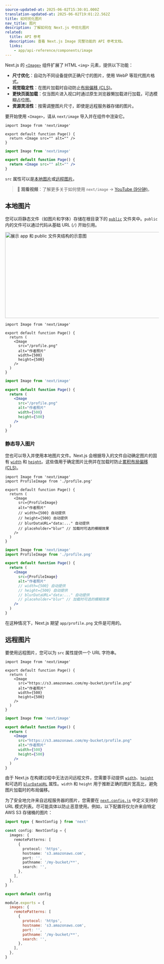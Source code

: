 ```yaml
---
source-updated-at: 2025-06-02T15:30:01.000Z
translation-updated-at: 2025-06-02T19:01:22.562Z
title: 如何优化图片
nav_title: 图片
description: 了解如何在 Next.js 中优化图片
related:
  title: API 参考
  description: 查看 Next.js Image 完整功能的 API 参考文档。
  links:
    - app/api-reference/components/image
---
```


Next.js 的 [`<Image>`](/docs/app/api-reference/components/image) 组件扩展了 HTML `<img>` 元素，提供以下功能：

- **尺寸优化**：自动为不同设备提供正确尺寸的图片，使用 WebP 等现代图片格式。
- **视觉稳定性**：在图片加载时自动防止[布局偏移 (CLS)](https://web.dev/articles/cls)。
- **更快页面加载**：仅当图片进入视口时通过原生浏览器懒加载进行加载，可选模糊占位图。
- **资源灵活性**：按需调整图片尺寸，即使是远程服务器存储的图片。

要开始使用 `<Image>`，请从 `next/image` 导入并在组件中渲染它。

```tsx filename="app/page.tsx" switcher
import Image from 'next/image'

export default function Page() {
  return <Image src="" alt="" />
}
```

```jsx filename="app/page.js" switcher
import Image from 'next/image'

export default function Page() {
  return <Image src="" alt="" />
}
```

`src` 属性可以是[本地图片](#本地图片)或[远程图片](#远程图片)。

> **🎥 观看视频**：了解更多关于如何使用 `next/image` → [YouTube (9分钟)](https://youtu.be/IU_qq_c_lKA)。

## 本地图片

您可以将静态文件（如图片和字体）存储在根目录下的 [`public`](/docs/app/api-reference/file-conventions/public-folder) 文件夹中。`public` 内的文件可以通过代码从基础 URL (`/`) 开始引用。

<Image
  alt="展示 app 和 public 文件夹结构的示意图"
  srcLight="/docs/light/public-folder.png"
  srcDark="/docs/dark/public-folder.png"
  width="1600"
  height="282"
/>

```tsx filename="app/page.tsx" switcher
import Image from 'next/image'

export default function Page() {
  return (
    <Image
      src="/profile.png"
      alt="作者照片"
      width={500}
      height={500}
    />
  )
}
```

```jsx filename="app/page.js" switcher
import Image from 'next/image'

export default function Page() {
  return (
    <Image
      src="/profile.png"
      alt="作者照片"
      width={500}
      height={500}
    />
  )
}
```

### 静态导入图片

您也可以导入并使用本地图片文件。Next.js 会根据导入的文件自动确定图片的固有 [`width`](/docs/app/api-reference/components/image#width-and-height) 和 [`height`](/docs/app/api-reference/components/image#width-and-height)。这些值用于确定图片比例并在加载时防止[累积布局偏移 (CLS)](https://web.dev/articles/cls)。

```tsx filename="app/page.tsx" switcher
import Image from 'next/image'
import ProfileImage from './profile.png'

export default function Page() {
  return (
    <Image
      src={ProfileImage}
      alt="作者照片"
      // width={500} 自动提供
      // height={500} 自动提供
      // blurDataURL="data:..." 自动提供
      // placeholder="blur" // 加载时可选的模糊效果
    />
  )
}
```

```jsx filename="app/page.js" switcher
import Image from 'next/image'
import ProfileImage from './profile.png'

export default function Page() {
  return (
    <Image
      src={ProfileImage}
      alt="作者照片"
      // width={500} 自动提供
      // height={500} 自动提供
      // blurDataURL="data:..." 自动提供
      // placeholder="blur" // 加载时可选的模糊效果
    />
  )
}
```

在这种情况下，Next.js 期望 `app/profile.png` 文件是可用的。

## 远程图片

要使用远程图片，您可以为 `src` 属性提供一个 URL 字符串。

```tsx filename="app/page.tsx" switcher
import Image from 'next/image'

export default function Page() {
  return (
    <Image
      src="https://s3.amazonaws.com/my-bucket/profile.png"
      alt="作者照片"
      width={500}
      height={500}
    />
  )
}
```

```jsx filename="app/page.js" switcher
import Image from 'next/image'

export default function Page() {
  return (
    <Image
      src="https://s3.amazonaws.com/my-bucket/profile.png"
      alt="作者照片"
      width={500}
      height={500}
    />
  )
}
```

由于 Next.js 在构建过程中无法访问远程文件，您需要手动提供 [`width`](/docs/app/api-reference/components/image#width-and-height)、[`height`](/docs/app/api-reference/components/image#width-and-height) 和可选的 [`blurDataURL`](/docs/app/api-reference/components/image#blurdataurl) 属性。`width` 和 `height` 用于推断正确的图片宽高比，避免图片加载时的布局偏移。

为了安全地允许来自远程服务器的图片，您需要在 [`next.config.js`](/docs/app/api-reference/config/next-config-js) 中定义支持的 URL 模式列表。尽可能具体以防止恶意使用。例如，以下配置将仅允许来自特定 AWS S3 存储桶的图片：

```ts filename="next.config.ts" switcher
import type { NextConfig } from 'next'

const config: NextConfig = {
  images: {
    remotePatterns: [
      {
        protocol: 'https',
        hostname: 's3.amazonaws.com',
        port: '',
        pathname: '/my-bucket/**',
        search: '',
      },
    ],
  },
}

export default config
```

```js filename="next.config.js" switcher
module.exports = {
  images: {
    remotePatterns: [
      {
        protocol: 'https',
        hostname: 's3.amazonaws.com',
        port: '',
        pathname: '/my-bucket/**',
        search: '',
      },
    ],
  },
}
```
